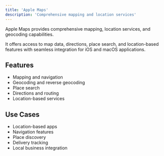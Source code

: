 ```yaml
---
title: 'Apple Maps'
description: 'Comprehensive mapping and location services'
---
```


Apple Maps provides comprehensive mapping, location services, and geocoding capabilities.

It offers access to map data, directions, place search, and location-based features with seamless integration for iOS and macOS applications.

## Features

- Mapping and navigation
- Geocoding and reverse geocoding
- Place search
- Directions and routing
- Location-based services

## Use Cases

- Location-based apps
- Navigation features
- Place discovery
- Delivery tracking
- Local business integration

